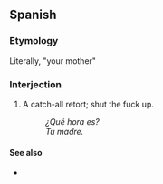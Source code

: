 ==Spanish==

===Etymology===
Literally, "your mother"

===Interjection===
{{head|es|interjection}}

# {{label|es|pejorative|slang}} A catch-all retort; shut the fuck up.
#: ''¿Qué hora es?''
#: ''Tu madre.''

====See also====
* {{l|es|la madre que te parió}}